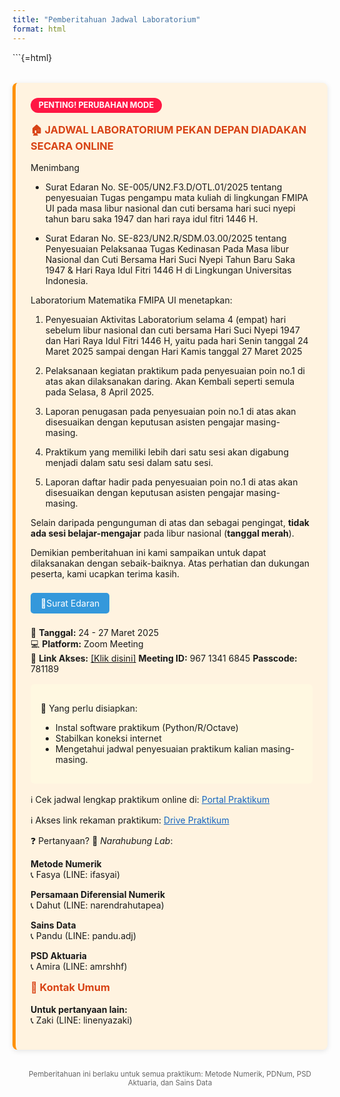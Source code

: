 ```yaml
---
title: "Pemberitahuan Jadwal Laboratorium"
format: html
---
```


```{=html}
<style>
.online-notice {
  background: #fff3e0;
  border-left: 5px solid #ff9100;
  padding: 1.5rem;
  margin: 2rem 0;
  border-radius: 8px;
  box-shadow: 0 2px 8px rgba(0,0,0,0.1);
}

.online-notice h3 {
  color: #d84315;
  margin-top: 0;
}

.status-label {
  background: #ff1744;
  color: white;
  padding: 0.3rem 0.8rem;
  border-radius: 20px;
  font-size: 0.9em;
  display: inline-block;
  margin-bottom: 1rem;
  font-weight: bold;
}

.btn {
  background-color: #3498db;
  color: white;
  padding: 0.5rem 1rem;
  border-radius: 5px;
  text-decoration: none;
  display: inline-block;
  margin: 0.5rem 0;
}
</style>

<div class="online-notice">
  <div class="status-label">PENTING! PERUBAHAN MODE</div>
  <h3>🏠 JADWAL LABORATORIUM PEKAN DEPAN DIADAKAN SECARA ONLINE</h3>

Menimbang 

- Surat Edaran No. SE-005/UN2.F3.D/OTL.01/2025 tentang penyesuaian Tugas pengampu mata kuliah di lingkungan FMIPA UI pada masa libur nasional dan cuti bersama hari suci nyepi tahun baru saka 1947 dan hari raya idul fitri 1446 H. 

- Surat Edaran No. SE-823/UN2.R/SDM.03.00/2025 tentang Penyesuaian Pelaksanaa Tugas Kedinasan Pada Masa libur Nasional dan Cuti Bersama Hari Suci Nyepi Tahun Baru Saka 1947 & Hari Raya Idul Fitri 1446 H di Lingkungan Universitas Indonesia.

Laboratorium Matematika FMIPA UI menetapkan:

1. Penyesuaian Aktivitas Laboratorium selama 4 (empat) hari sebelum libur nasional dan cuti bersama Hari Suci Nyepi 1947 dan Hari Raya Idul Fitri 1446 H, yaitu pada hari Senin tanggal 24 Maret 2025 sampai dengan Hari Kamis tanggal 27 Maret 2025

2. Pelaksanaan kegiatan praktikum pada penyesuaian poin no.1 di atas akan dilaksanakan daring. Akan Kembali seperti semula pada Selasa, 8 April 2025.

3. Laporan penugasan pada penyesuaian poin no.1 di atas akan disesuaikan dengan keputusan asisten pengajar masing-masing.

4. Praktikum yang memiliki lebih dari satu sesi akan digabung menjadi dalam satu sesi dalam satu sesi.

5. Laporan daftar hadir pada penyesuaian poin no.1 di atas akan disesuaikan dengan keputusan asisten pengajar masing-masing.

Selain daripada pengunguman di atas dan sebagai pengingat, <strong>tidak ada sesi belajar-mengajar</strong> pada libur nasional (<strong>tanggal merah</strong>).

Demikian pemberitahuan ini kami sampaikan untuk dapat dilaksanakan dengan sebaik-baiknya. Atas perhatian dan dukungan peserta, kami ucapkan terima kasih.

<a href="https://drive.google.com/file/d/1bbO2_ZxStMXBfBghT1i_2EmTAGwxtzZs/view?usp=sharing" class="btn">📌Surat Edaran</a>

<hl>
  
<p>📅 <strong>Tanggal:</strong> 24 - 27 Maret 2025<br>
  💻 <strong>Platform:</strong> Zoom Meeting<br>
  🔗 <strong>Link Akses:</strong> <a href="https://ui-ac-id.zoom.us/j/96713416845?pwd=QfCFlcm8oyzpiiDlxEOgezZRQKdOwW.1">[Klik disini]</a>
  <strong>Meeting ID:</strong> 967 1341 6845
  <strong>Passcode:</strong> 781189
  
  </p>
  
<div style="background: #fff8e1; padding: 1rem; border-radius: 6px; margin: 1rem 0;">
<p>📌 Yang perlu disiapkan:</p>
<ul>
<li>Instal software praktikum (Python/R/Octave)</li>
<li>Stabilkan koneksi internet</li>
<li>Mengetahui jadwal penyesuaian praktikum kalian masing-masing.</li>
</ul>
</div>

  <p>ℹ Cek jadwal lengkap praktikum online di: 
  <a href="Jadwal.qmd" style="color: #1565c0; text-decoration: underline;">Portal Praktikum</a></p>
  
  <p>ℹ Akses link rekaman praktikum: 
  <a href="https://drive.google.com/drive/folders/1suYg1VQZMWMcM0lDnk01x4b_nsqcXMm-?usp=sharing" style="color: #1565c0; text-decoration: underline;">Drive Praktikum</a></p>
  
  <p>❓ Pertanyaan? 
📱 <em>Narahubung Lab</em>: <br>

**Metode Numerik**  
📞 Fasya (LINE: ifasyai)

**Persamaan Diferensial Numerik**  
📞 Dahut (LINE: narendrahutapea)

**Sains Data**  
📞 Pandu (LINE: pandu.adj)

**PSD Aktuaria**  
📞 Amira (LINE: amrshhf)

### 📩 Kontak Umum
**Untuk pertanyaan lain:**  
📞 Zaki (LINE: linenyazaki)</p>
</div>

<center style="color: #666; margin-top: 1rem;">
  <small>Pemberitahuan ini berlaku untuk semua praktikum:
  Metode Numerik, PDNum, PSD Aktuaria, dan Sains Data</small>
</center>